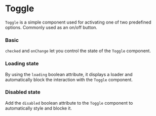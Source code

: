 
# Toggle

`Toggle` is a simple component used for activating one of two predefined options. Commonly used as an on/off button.

### Basic

`checked` and `onChange` let you control the state of the `Toggle` component.

<Canvas>
    <Story id="to-update-toggle--basic" />
</Canvas>

### Loading state

By using the `loading` boolean attribute, it displays a loader and automatically block the interaction with the `Toggle` component.

<Canvas>
    <Story id="to-update-toggle--loading" />
</Canvas>

### Disabled state

Add the `disabled` boolean attribute to the `Toggle` component to automatically style and blocke it.

<Canvas>
    <Story id="to-update-toggle--disabled" />
</Canvas>

<ArgsTable of={Toggle} />
